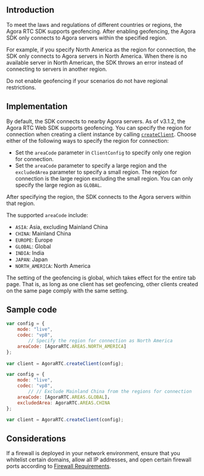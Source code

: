 <PlatformWrapper platform="web">

## Introduction

To meet the laws and regulations of different countries or regions, the Agora RTC SDK supports geofencing. After enabling geofencing, the Agora SDK only connects to Agora servers within the specified region.

For example, if you specify North America as the region for connection, the SDK only connects to Agora servers in North America. When there is no available server in North American, the SDK throws an error instead of connecting to servers in another region.

<div class="alert note">Do not enable geofencing if your scenarios do not have regional restrictions.</div>

## Implementation

By default, the SDK connects to nearby Agora servers. As of v3.1.2, the Agora RTC Web SDK supports geofencing. You can specify the region for connection when creating a client instance by calling [`createClient`](./API%20Reference/web/v3.3.1/globals.html#createclient). Choose either of the following ways to specify the region for connection:
- Set the `areaCode` parameter in `ClientConfig` to specify only one region for connection.
- Set the `areaCode` parameter to specify a large region and the `excludedArea` parameter to specify a small region. The region for connection is the large region excluding the small region. You can only specify the large region as `GLOBAL`.

After specifying the region, the SDK connects to the Agora servers within that region.

The supported `areaCode` include:

- `ASIA`: Asia, excluding Mainland China
- `CHINA`: Mainland China
- `EUROPE`: Europe
- `GLOBAL`: Global
- `INDIA`: India
- `JAPAN`: Japan
- `NORTH_AMERICA`: North America

<div class="alert note">
The setting of the geofencing is global, which takes effect for the entire tab page. That is, as long as one client has set geofencing, other clients created on the same page comply with the same setting.
	</div>

## Sample code

```javascript
var config = {
    mode: "live",
    codec: "vp8",
		// Specify the region for connection as North America
    areaCode: [AgoraRTC.AREAS.NORTH_AMERICA]
};
 
var client = AgoraRTC.createClient(config);
```

```javascript
var config = {
    mode: "live",
    codec: "vp8",
		// // Exclude Mainland China from the regions for connection
    areaCode: [AgoraRTC.AREAS.GLOBAL]，
    excludedArea: AgoraRTC.AREAS.CHINA
};

var client = AgoraRTC.createClient(config);
```

## Considerations

If a firewall is deployed in your network environment, ensure that you whitelist certain domains, allow all IP addresses, and open certain firewall ports according to [Firewall Requirements](firewall).

</PlatformWrapper>